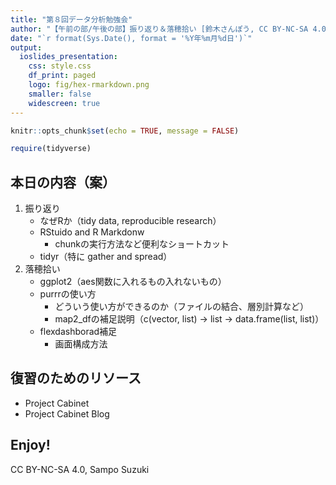```yaml
---
title: "第８回データ分析勉強会"
author: "【午前の部/午後の部】振り返り＆落穂拾い [鈴木さんぽう, CC BY-NC-SA 4.0]"
date: "`r format(Sys.Date(), format = '%Y年%m月%d日')`"
output:
  ioslides_presentation:
    css: style.css
    df_print: paged
    logo: fig/hex-rmarkdown.png
    smaller: false
    widescreen: true
---
```


```r
knitr::opts_chunk$set(echo = TRUE, message = FALSE)

require(tidyverse)
```


## 本日の内容（案）
1. 振り返り
    * なぜRか（tidy data, reproducible research）
    * RStuido and R Markdonw
        * chunkの実行方法など便利なショートカット
    * tidyr（特に gather and spread）
1. 落穂拾い
    * ggplot2（aes関数に入れるもの入れないもの）
    * purrrの使い方
        * どういう使い方ができるのか（ファイルの結合、層別計算など）
        * map2_dfの補足説明（c(vector, list) -> list -> data.frame(list, list)）
    * flexdashborad補足
        * 画面構成方法


## 復習のためのリソース

* Project Cabinet
* Project Cabinet Blog


## Enjoy!

CC BY-NC-SA 4.0, Sampo Suzuki